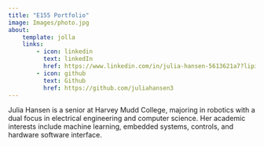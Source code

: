 ```yaml
---
title: "E155 Portfolio"
image: Images/photo.jpg
about:
    template: jolla
    links: 
        - icon: linkedin
          text: linkedIn 
          href: https://www.linkedin.com/in/julia-hansen-5613621a7?lipi=urn%3Ali%3Apage%3Ad_flagship3_profile_view_base_contact_details%3BkR6sG5e%2FSX6Ys8gd0pWXtA%3D%3D
        - icon: github
          text: Github
          href: https://github.com/juliahansen3
---
```


Julia Hansen is a senior at Harvey Mudd College, majoring in robotics with a dual
focus in electrical engineering and computer science. Her academic interests include
machine learning, embedded systems, controls, and hardware software interface.  

